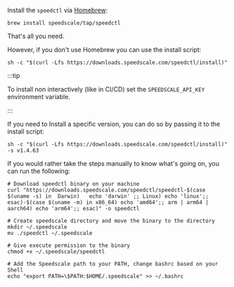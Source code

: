 Install the `speedctl` via [Homebrew](https://brew.sh):

```shell
brew install speedscale/tap/speedctl
```

That's all you need.

However, if you don't use Homebrew you can use the install script:

```shell
sh -c "$(curl -Lfs https://downloads.speedscale.com/speedctl/install)"
```

:::tip

To install non interactively (like in CI/CD) set the `SPEEDSCALE_API_KEY` environment variable.

:::

If you need to Install a specific version, you can do so by passing it to the install script:

```shell
sh -c "$(curl -Lfs https://downloads.speedscale.com/speedctl/install)" -s v1.4.63
```

If you would rather take the steps manually to know what's going on, you can run the following:

```shell
# Download speedctl binary on your machine
curl "https://downloads.speedscale.com/speedctl/speedctl-$(case $(uname -s) in  Darwin)   echo 'darwin' ;; Linux) echo 'linux';; esac)-$(case $(uname -m) in x86_64) echo 'amd64';; arm | arm64 | aarch64) echo 'arm64';; esac)" -o speedctl

# Create speedscale directory and move the binary to the directory
mkdir ~/.speedscale
mv ./speedctl ~/.speedscale

# Give execute permission to the binary
chmod +x ~/.speedscale/speedctl

# Add the Speedscale path to your PATH, change bashrc based on your Shell
echo "export PATH=\$PATH:$HOME/.speedscale" >> ~/.bashrc

```

